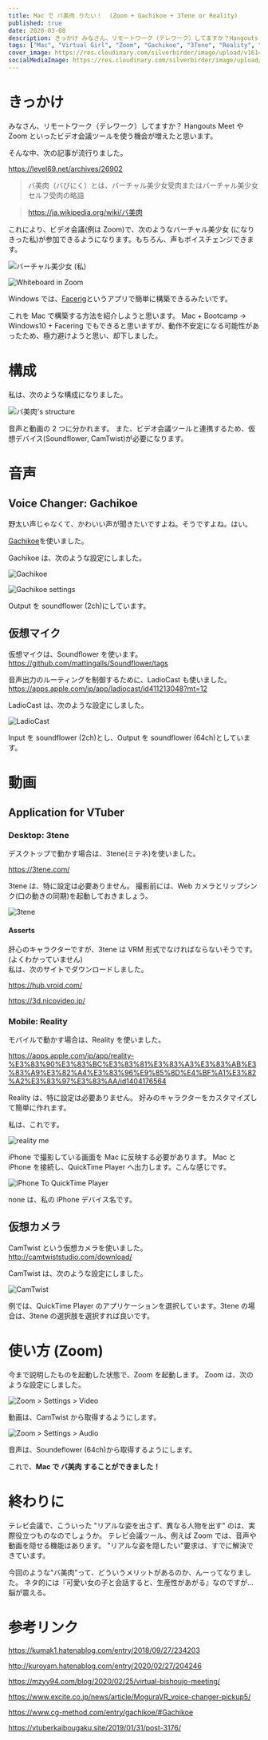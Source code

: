 ```yaml
---
title: Mac で バ美肉 りたい！  (Zoom + Gachikoe + 3Tene or Reality)
published: true
date: 2020-03-08
description: きっかけ みなさん、リモートワーク（テレワーク）してますか？Hangouts MeetやZoomといったビデオ会議ツールを使う機会が増えたと思います。そんな中、次の記事が流行りました。 バ美肉（バびにく）とは、バーチャル美少女受肉またはバーチャル美少女セルフ受肉の略語
tags: ["Mac", "Virtual Girl", "Zoom", "Gachikoe", "3Tene", "Reality", "Survey"]
cover_image: https://res.cloudinary.com/silverbirder/image/upload/v1614412301/silver-birder.github.io/blog/バ美肉.png
socialMediaImage: https://res.cloudinary.com/silverbirder/image/upload/v1614412301/silver-birder.github.io/blog/バ美肉.png
---
```



# きっかけ

みなさん、リモートワーク（テレワーク）してますか？
Hangouts Meet や Zoom といったビデオ会議ツールを使う機会が増えたと思います。

そんな中、次の記事が流行りました。

https://level69.net/archives/26902

> バ美肉（バびにく）とは、バーチャル美少女受肉またはバーチャル美少女セルフ受肉の略語

> https://ja.wikipedia.org/wiki/バ美肉

これにより、ビデオ会議(例は Zoom)で、次のようなバーチャル美少女 (になりきった私)が参加できるようになります。もちろん、声もボイスチェンジできます。

<Image
  src="https://res.cloudinary.com/silverbirder/image/upload/v1614428127/silver-birder.github.io/blog/virtual_beautiful_girl_me.png"
  width={312}
  height={223}
  layout="constrained"
  alt="バーチャル美少女 (私)"
/>

<Image
  src="https://res.cloudinary.com/silverbirder/image/upload/v1614428171/silver-birder.github.io/blog/whiteboard_in_zoom.png"
  width={1200}
  height={745}
  layout="constrained"
  alt="Whiteboard in Zoom"
/>

Windows では、[Facerig](https://store.steampowered.com/app/274920/FaceRig/?l=japanese)というアプリで簡単に構築できるみたいです。

これを Mac で構築する方法を紹介しようと思います。
Mac + Bootcamp → Windows10 + Facering でもできると思いますが、動作不安定になる可能性があったため、極力避けようと思い、却下しました。

# 構成

私は、次のような構成になりました。

<Image
  src="https://res.cloudinary.com/silverbirder/image/upload/v1614428221/silver-birder.github.io/blog/virtual_beautiful_girl_structure.png"
  width={1052}
  height={916}
  layout="constrained"
  alt="バ美肉's structure"
/>

音声と動画の 2 つに分かれます。
また、ビデオ会議ツールと連携するため、仮想デバイス(Soundflower, CamTwist)が必要になります。

# 音声

## Voice Changer: Gachikoe

野太い声じゃなくて、かわいい声が聞きたいですよね。そうですよね。はい。

[Gachikoe](https://booth.pm/ja/items/1236505)を使いました。

Gachikoe は、次のような設定にしました。

<Image
  src="https://res.cloudinary.com/silverbirder/image/upload/v1614428254/silver-birder.github.io/blog/gachikoe.png"
  width={216}
  height={542}
  layout="constrained"
  alt="Gachikoe"
/>

<Image
  src="https://res.cloudinary.com/silverbirder/image/upload/v1614428287/silver-birder.github.io/blog/gachikoe_settings.png"
  width={536}
  height={612}
  layout="constrained"
  alt="Gachikoe settings"
/>

Output を soundflower (2ch)にしています。

## 仮想マイク

仮想マイクは、Soundflower を使います。
https://github.com/mattingalls/Soundflower/tags

音声出力のルーティングを制御するために、LadioCast も使いました。
https://apps.apple.com/jp/app/ladiocast/id411213048?mt=12

LadioCast は、次のような設定にしました。

<Image
  src="https://res.cloudinary.com/silverbirder/image/upload/v1614428329/silver-birder.github.io/blog/ladio_cast.png"
  width={741}
  height={710}
  layout="constrained"
  alt="LadioCast"
/>

Input を soundflower (2ch)とし、Output を soundflower (64ch)としています。

# 動画

## Application for VTuber

### Desktop: 3tene

デスクトップで動かす場合は、3tene(ミテネ)を使いました。

https://3tene.com/

3tene は、特に設定は必要ありません。
撮影前には、Web カメラとリップシンク(口の動きの同期)を起動しておきましょう。

<Image
  src="https://res.cloudinary.com/silverbirder/image/upload/v1614428380/silver-birder.github.io/blog/3tene.png"
  width={912}
  height={614}
  layout="constrained"
  alt="3tene"
/>

#### Asserts

肝心のキャラクターですが、3tene は VRM 形式でなければならないそうです。(よくわかっていません)  
私は、次のサイトでダウンロードしました。

https://hub.vroid.com/

https://3d.nicovideo.jp/

### Mobile: Reality

モバイルで動かす場合は、Reality を使いました。

https://apps.apple.com/jp/app/reality-%E3%83%90%E3%83%BC%E3%83%81%E3%83%A3%E3%83%AB%E3%83%A9%E3%82%A4%E3%83%96%E9%85%8D%E4%BF%A1%E3%82%A2%E3%83%97%E3%83%AA/id1404176564

Reality は、特に設定は必要ありません。
好みのキャラクターをカスタマイズして簡単に作れます。

私は、これです。

<Image
  src="https://res.cloudinary.com/silverbirder/image/upload/v1614428417/silver-birder.github.io/blog/reality_me.jpg"
  width={839}
  height={1200}
  layout="constrained"
  alt="reality me"
  href="https://reality.wrightflyer.net/profile/443e9213"
/>

iPhone で撮影している画面を Mac に反映する必要があります。
Mac と iPhone を接続し、QuickTime Player へ出力します。こんな感じです。

<Image
  src="https://res.cloudinary.com/silverbirder/image/upload/v1614428459/silver-birder.github.io/blog/iPhone_to_quick_time_player.png"
  width={486}
  height={1057}
  layout="constrained"
  alt="iPhone To QuickTime Player"
/>

none は、私の iPhone デバイス名です。

## 仮想カメラ

CamTwist という仮想カメラを使いました。
http://camtwiststudio.com/download/

CamTwist は、次のような設定にしました。

<Image
  src="https://res.cloudinary.com/silverbirder/image/upload/v1614428498/silver-birder.github.io/blog/cam_twist.png"
  width={887}
  height={571}
  layout="constrained"
  alt="CamTwist"
/>

例では、QuickTime Player のアプリケーションを選択しています。3tene の場合は、3tene の選択肢を選択すれば良いです。

# 使い方 (Zoom)

今まで説明したものを起動した状態で、Zoom を起動します。
Zoom は、次のような設定にしました。

<Image
  src="https://res.cloudinary.com/silverbirder/image/upload/v1614428582/silver-birder.github.io/blog/zoom_settings_video.png"
  width={834}
  height={694}
  layout="constrained"
  alt="Zoom > Settings > Video"
/>

動画は、CamTwist から取得するようにします。

<Image
  src="https://res.cloudinary.com/silverbirder/image/upload/v1614428625/silver-birder.github.io/blog/zoom_settings_audio.png"
  width={834}
  height={694}
  layout="constrained"
  alt="Zoom > Settings > Audio"
/>

音声は、Soundeflower (64ch)から取得するようにします。

これで、<b>Mac で バ美肉 することができました！</b>

# 終わりに

テレビ会議で、こういった "リアルな姿を出さず、異なる人物を出す" のは、実際役立つものなのでしょうか。
テレビ会議ツール、例えば Zoom では、音声や動画を隠せる機能はあります。
"リアルな姿を隠したい"要求は、すでに解決できています。

今回のような"バ美肉"って、どういうメリットがあるのか、んーってなりました。
ネタ的には『可愛い女の子と会話すると、生産性があがる』なのですが...脳が震える。

# 参考リンク

https://kumak1.hatenablog.com/entry/2018/09/27/234203

http://kuroyam.hatenablog.com/entry/2020/02/27/204246

https://mzyy94.com/blog/2020/02/25/virtual-bishoujo-meeting/

https://www.excite.co.jp/news/article/MoguraVR_voice-changer-pickup5/

https://www.cg-method.com/entry/gachikoe/#Gachikoe

https://vtuberkaibougaku.site/2019/01/31/post-3176/
